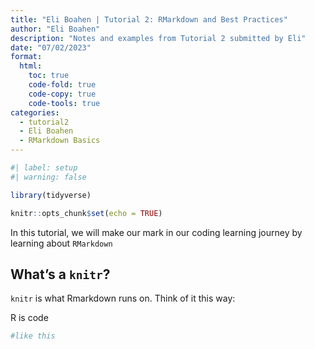 ```yaml
---
title: "Eli Boahen | Tutorial 2: RMarkdown and Best Practices"
author: "Eli Boahen"
description: "Notes and examples from Tutorial 2 submitted by Eli"
date: "07/02/2023"
format:
  html:
    toc: true
    code-fold: true
    code-copy: true
    code-tools: true
categories:
  - tutorial2
  - Eli Boahen
  - RMarkdown Basics
---
```


```r
#| label: setup
#| warning: false

library(tidyverse)

knitr::opts_chunk$set(echo = TRUE)
```
In this tutorial, we will make our mark in our coding learning journey by learning about `RMarkdown`


## What's a `knitr`?

`knitr` is what Rmarkdown runs on. Think of it this way:

R is code 
```r
#like this
```

 